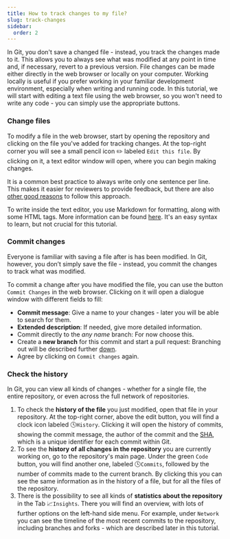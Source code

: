```yaml
---
title: How to track changes to my file?
slug: track-changes
sidebar:
  order: 2
---
```



In Git, you don't save a changed file - instead, you track the changes made to it.
This allows you to always see what was modified at any point in time and, if necessary, revert to a previous version.
File changes can be made either directly in the web browser or locally on your computer.
Working locally is useful if you prefer working in your familiar development environment, especially when writing and running code.
In this tutorial, we will start with editing a text file using the web browser, so you won't need to write any code - you can simply use the appropriate buttons.

### Change files
To modify a file in the web browser, start by opening the repository and clicking on the file you've added for tracking changes.
At the top-right corner you will see a small pencil icon :pencil2: labeled `Edit this file`.
By clicking on it, a text editor window will open, where you can begin making changes.

It is a common best practice to always write only one sentence per line.
This makes it easier for reviewers to provide feedback, but there are also [other good reasons](https://sive.rs/1s) to follow this approach.

<Aside type="tip">

  To write inside the text editor, you use Markdown for formatting, along with some HTML tags.
  More information can be found [here](https://docs.github.com/en/get-started/writing-on-github/getting-started-with-writing-and-formatting-on-github/quickstart-for-writing-on-github#introduction).
  It's an easy syntax to learn, but not crucial for this tutorial.

</Aside>


### Commit changes
Everyone is familiar with saving a file after is has been modified.
In Git, however, you don’t simply save the file - instead, you commit the changes to track what was modified.

To commit a change after you have modified the file, you can use the button `Commit Changes` in the web browser.
Clicking on it will open a dialogue window with different fields to fill:

- **Commit message**: Give a name to your changes - later you will be able to search for them.
- **Extended description**: If needed, give more detailed information.
- Commit directly to the *any name* branch: For now choose this.
- Create a **new branch** for this commit and start a pull request: Branching out will be described further [down](#branching-out-topics).
- Agree by clicking on `Commit changes` again.

### Check the history
In Git, you can view all kinds of changes - whether for a single file, the entire repository, or even across the full network of repositories.
1. To check the **history of the file** you just modified, open that file in your repository.
At the top-right corner, above the edit button, you will find a clock icon labeled :clock4:`History`.
Clicking it will open the history of commits, showing the commit message, the author of the commit and the [SHA](https://docs.github.com/en/pull-requests/committing-changes-to-your-project/creating-and-editing-commits/about-commits#about-commits), which is a unique identifier for each commit within Git.
1. To see the **history of all changes in the repository** you are currently working on, go to the repository's main page.
Under the green `Code` button, you will find another one, labeled :clock4:`Commits`, followed by the number of commits made to the current branch.
By clicking this you can see the same information as in the history of a file, but for all the files of the repository.
1. There is the possibility to see all kinds of **statistics about the repository** in the Tab :chart_with_upwards_trend:`Insights`.
There you will find an overview, with lots of further options on the left-hand side menu.
For example, under `Network` you can see the timeline of the most recent commits to the repository, including branches and forks - which are described later in this tutorial.
